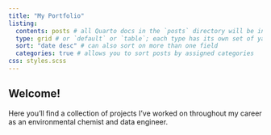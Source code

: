 ```yaml
---
title: "My Portfolio"
listing: 
  contents: posts # all Quarto docs in the `posts` directory will be included on your listing page
  type: grid # or `default` or `table`; each type has its own set of yaml options to include
  sort: "date desc" # can also sort on more than one field
  categories: true # allows you to sort posts by assigned categories 
css: styles.scss
---
```


## Welcome!

Here you'll find a collection of projects I've worked on throughout my career as an environmental chemist and data engineer.
